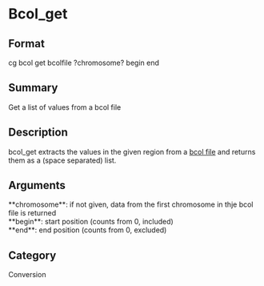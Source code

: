 = Bcol_get =

== Format ==
cg bcol get bcolfile ?chromosome? begin end

== Summary ==
Get a list of values from a bcol file

== Description ==
bcol_get extracts the values in the given region from a [[format_bcol|bcol file]] and
returns them as a (space separated) list.

== Arguments ==
; **chromosome**: if not given, data from the first chromosome in thje bcol file is returned
; **begin**: start position (counts from 0, included)
; **end**: end position (counts from 0, excluded)

== Category ==
Conversion
